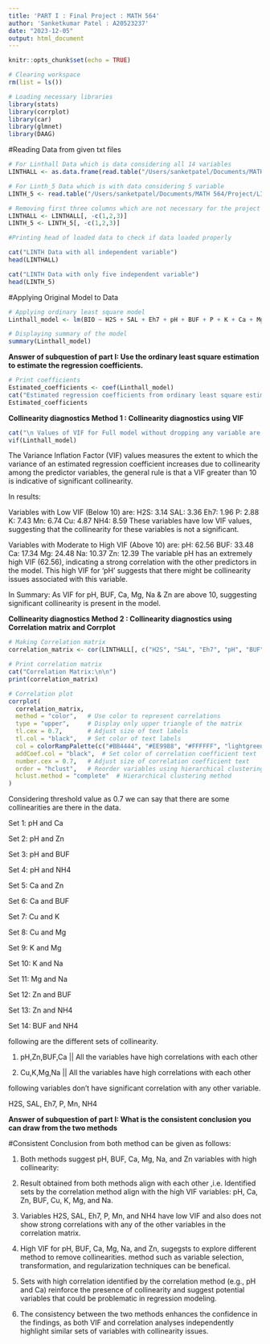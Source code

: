 ```yaml
---
title: 'PART I : Final Project : MATH 564'
author: 'Sanketkumar Patel : A20523237'
date: "2023-12-05"
output: html_document
---
```


```r
knitr::opts_chunk$set(echo = TRUE)
```

```r
# Clearing workspace
rm(list = ls())

# Loading necessary libraries
library(stats)
library(corrplot)
library(car)
library(glmnet)
library(DAAG)
```

#Reading Data from given txt files
```r
# For Linthall Data which is data considering all 14 variables
LINTHALL <- as.data.frame(read.table("/Users/sanketpatel/Documents/MATH 564/Project/LINTHALL.txt",header = TRUE))

# For Linth_5 Data which is with data considering 5 variable
LINTH_5 <- read.table("/Users/sanketpatel/Documents/MATH 564/Project/LINTH-5.txt",header = TRUE)

# Removing first three columns which are not necessary for the project
LINTHALL <- LINTHALL[, -c(1,2,3)]
LINTH_5 <- LINTH_5[, -c(1,2,3)]

#Printing head of loaded data to check if data loaded properly 

cat("LINTH Data with all independent variable")
head(LINTHALL)

cat("LINTH Data with only five independent variable")
head(LINTH_5)
```
#Applying Original Model to Data

```r
# Applying ordinary least square model
Linthall_model <- lm(BIO ~ H2S + SAL + Eh7 + pH + BUF + P + K + Ca + Mg + Na + Mn + Zn + Cu + NH4, data = LINTHALL)

# Displaying summary of the model
summary(Linthall_model)
```
**Answer of subquestion of part I: Use the ordinary least square estimation to estimate the regression coefficients.**
```r
# Print coefficients
Estimated_coefficients <- coef(Linthall_model)
cat("Estimated regression coefficients from ordinary least square estimation are as follows: ")
Estimated_coefficients
```

**Collinearity diagnostics Method 1 : Collinearity diagnostics using VIF**

```r
cat("\n Values of VIF for Full model without dropping any variable are as follows :\n")
vif(Linthall_model)
```

The Variance Inflation Factor (VIF) values measures the extent to which the variance of an estimated regression coefficient increases due to collinearity among the predictor variables, the general rule is that a VIF greater than 10 is indicative of significant collinearity.


In results:

Variables with Low VIF (Below 10) are:
H2S: 3.14
SAL: 3.36
Eh7: 1.96
P: 2.88
K: 7.43
Mn: 6.74
Cu: 4.87
NH4: 8.59
These variables have low VIF values, suggesting that the collinearity for these variables is not a significant.

Variables with Moderate to High VIF (Above 10) are:
pH: 62.56
BUF: 33.48
Ca: 17.34
Mg: 24.48
Na: 10.37
Zn: 12.39
The variable pH has an extremely high VIF (62.56), indicating a strong correlation with the other predictors in the model. This high VIF for 'pH' suggests that there might be collinearity issues associated with this variable.

In Summary:
As VIF for pH, BUF, Ca, Mg, Na & Zn are above 10, suggesting significant collinearity is present in the model.


**Collinearity diagnostics Method 2 : Collinearity diagnostics using Correlation matrix and Corrplot**

```r
# Making Correlation matrix
correlation_matrix <- cor(LINTHALL[, c("H2S", "SAL", "Eh7", "pH", "BUF", "P", "K", "Ca", "Mg", "Na", "Mn", "Zn", "Cu", "NH4")])

# Print correlation matrix
cat("Correlation Matrix:\n\n")
print(correlation_matrix)
```
```r
# Correlation plot
corrplot(
  correlation_matrix,
  method = "color",   # Use color to represent correlations
  type = "upper",     # Display only upper triangle of the matrix
  tl.cex = 0.7,       # Adjust size of text labels
  tl.col = "black",   # Set color of text labels
  col = colorRampPalette(c("#BB4444", "#EE9988", "#FFFFFF", "lightgreen", "green"))(200),  # Custom color palette
  addCoef.col = "black",  # Set color of correlation coefficient text
  number.cex = 0.7,   # Adjust size of correlation coefficient text
  order = "hclust",   # Reorder variables using hierarchical clustering
  hclust.method = "complete"  # Hierarchical clustering method
)

```

Considering threshold value as 0.7 we can say that there are some collinearities are there in the data.

Set 1: pH and Ca

Set 2: pH and Zn

Set 3: pH and BUF

Set 4: pH and NH4

Set 5: Ca and Zn

Set 6: Ca and BUF

Set 7: Cu and K

Set 8: Cu and Mg

Set 9: K and Mg

Set 10: K and Na

Set 11: Mg and Na

Set 12: Zn and BUF

Set 13: Zn and NH4

Set 14: BUF and NH4

following are the different sets of collinearity.

1. pH,Zn,BUF,Ca         || All the variables have high correlations with each other

2. Cu,K,Mg,Na           || All the variables have high correlations with each other

following variables don't have significant correlation with any other variable. 

H2S, SAL, Eh7, P, Mn, NH4





**Answer of subquestion of part I: What is the consistent conclusion you can draw from the two methods**

#Consistent Conclusion from both method can be given as follows:

1. Both methods suggest pH, BUF, Ca, Mg, Na, and Zn variables with high collinearity: 

2. Result obtained from both methods align with each other ,i.e. Identified sets by the correlation method align with the high VIF variables: pH, Ca, Zn, BUF, Cu, K, Mg, and Na.

3. Variables H2S, SAL, Eh7, P, Mn, and NH4  have low VIF and also does not show strong correlations with any of the other variables in the correlation matrix.

4. High VIF for pH, BUF, Ca, Mg, Na, and Zn, sugegsts to explore different method to remove collinearities. method such as variable selection, transformation, and regularization techniques can be benefical.

5. Sets with high correlation identified by the correlation method (e.g., pH and Ca) reinforce the presence of collinearity and suggest potential variables that could be problematic in regression modeling.

6. The consistency between the two methods enhances the confidence in the findings, as both VIF and correlation analyses independently highlight similar sets of variables with collinearity issues.
